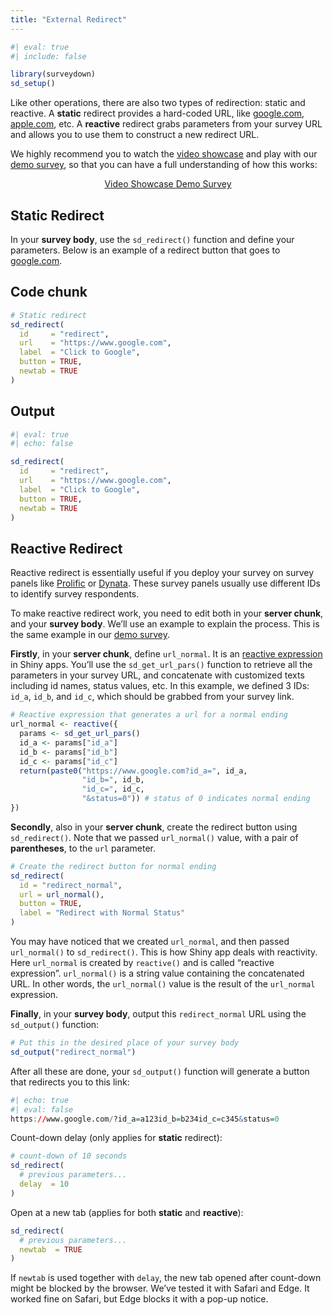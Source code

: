```yaml
---
title: "External Redirect"
---
```


```r
#| eval: true
#| include: false

library(surveydown)
sd_setup()
```

Like other operations, there are also two types of redirection: static and reactive. A **static** redirect provides a hard-coded URL, like [google.com](https://www.google.com), [apple.com](https://www.apple.com), etc. A **reactive** redirect grabs parameters from your survey URL and allows you to use them to construct a new redirect URL.

We highly recommend you to watch the [video showcase](https://www.youtube.com/watch?v=Q4sQjkHm3do) and play with our [demo survey](https://github.com/surveydown-dev/demo-external-redirect), so that you can have a full understanding of how this works:

<center>
<a href="https://www.youtube.com/watch?v=Q4sQjkHm3do" class="btn btn-primary" role="button"> Video Showcase </a> <a href="https://github.com/surveydown-dev/demo-external-redirect" class="btn btn-primary" role="button"> Demo Survey </a>
</center>

## Static Redirect

In your **survey body**, use the `sd_redirect()` function and define your parameters. Below is an example of a redirect button that goes to [google.com](https://www.google.com).

::: {.panel-tabset}

## Code chunk

```r
# Static redirect
sd_redirect(
  id     = "redirect",
  url    = "https://www.google.com",
  label  = "Click to Google",
  button = TRUE,
  newtab = TRUE
)
```

## Output

```r
#| eval: true
#| echo: false

sd_redirect(
  id     = "redirect",
  url    = "https://www.google.com",
  label  = "Click to Google",
  button = TRUE,
  newtab = TRUE
)
```

:::

## Reactive Redirect

Reactive redirect is essentially useful if you deploy your survey on survey panels like [Prolific](https://www.prolific.com) or [Dynata](https://www.dynata.com). These survey panels usually use different IDs to identify survey respondents.

To make reactive redirect work, you need to edit both in your **server chunk**, and your **survey body**. We'll use an example to explain the process. This is the same example in our [demo survey](https://github.com/surveydown-dev/demo-external-redirect).

**Firstly**, in your **server chunk**, define `url_normal`. It is an [reactive expression](https://shiny.posit.co/r/getstarted/shiny-basics/lesson6/) in Shiny apps. You'll use the `sd_get_url_pars()` function to retrieve all the parameters in your survey URL, and concatenate with customized texts including id names, status values, etc. In this example, we defined 3 IDs: `id_a`, `id_b`, and `id_c`, which should be grabbed from your survey link.

```r
# Reactive expression that generates a url for a normal ending
url_normal <- reactive({
  params <- sd_get_url_pars()
  id_a <- params["id_a"]
  id_b <- params["id_b"]
  id_c <- params["id_c"]
  return(paste0("https://www.google.com?id_a=", id_a,
                "id_b=", id_b,
                "id_c=", id_c,
                "&status=0")) # status of 0 indicates normal ending
})
```

**Secondly**, also in your **server chunk**, create the redirect button using `sd_redirect()`. Note that we passed `url_normal()` value, with a pair of **parentheses**, to the `url` parameter.

```r
# Create the redirect button for normal ending
sd_redirect(
  id = "redirect_normal",
  url = url_normal(),
  button = TRUE,
  label = "Redirect with Normal Status"
)
```

::: {.callout-tip}
You may have noticed that we created `url_normal`, and then passed `url_normal()` to `sd_redirect()`. This is how Shiny app deals with reactivity. Here `url_normal` is created by `reactive()` and is called "reactive expression". `url_normal()` is a string value containing the concatenated URL. In other words, the `url_normal()` value is the result of the `url_normal` expression.
:::

**Finally**, in your **survey body**, output this `redirect_normal` URL using the `sd_output()` function:

```r
# Put this in the desired place of your survey body
sd_output("redirect_normal")
```

After all these are done, your `sd_output()` function will generate a button that redirects you to this link:

```r
#| echo: true
#| eval: false
https://www.google.com/?id_a=a123id_b=b234id_c=c345&status=0
```

::: {.callout-tip}

Count-down delay (only applies for **static** redirect):

```r
# count-down of 10 seconds
sd_redirect(
  # previous parameters...
  delay  = 10
)
```

Open at a new tab (applies for both **static** and **reactive**):

```r
sd_redirect(
  # previous parameters...
  newtab  = TRUE
)
```

If `newtab` is used together with `delay`, the new tab opened after count-down might be blocked by the browser. We've tested it with Safari and Edge. It worked fine on Safari, but Edge blocks it with a pop-up notice.
:::

